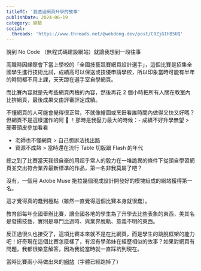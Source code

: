 ```yaml
---
titleTC: '我透過網頁升學的故事'
publishDate: 2024-06-19
category: 經驗
social:
  threads: 'https://www.threads.net/@webdong.dev/post/C8ZjGIHB5UQ'
---
```


說到 No Code （無程式碼建設網站）就讓我想到一段往事

高職時因緣際會下當上學校的「全國技藝競賽網頁設計選手」，這個比賽是招集全國學生進行技術比試，成績高可以保送或技優申請學校，所以印象當時可能有半年的時間都不用上課，天天蹲在選手室自學網頁。

而比賽內容就是先考些網頁丙檢的內容，然後再花 2 個小時把所有人關在教室內比拚網頁，最後成果交由評審評定成績。

不懂網頁的人可能會覺得很正常，不就像繪圖或烹飪看誰時間內做得又快又好嗎？但網頁不是這樣運作的阿 🫠 ！那時是我壓力最大的時候：- 成績不好升學無望 > 硬著頭皮參加看看

- 老師也不懂網頁 > 自己想辦法找出路
- 資源不成熟 > 當時還在流行 Table 切版跟 Flash 的年代

總之到了比賽當天我很自豪的用超乎常人的毅力在一堆詭異的條件下從頭自學習網頁並交出符合業界最新標準的作品，第一名非我莫屬了吧？

沒有，一個用 Adobe Muse 拖拉幾個現成設計開發好的模塊組成的網站獲得第一名。

這才覺得真的蠢到極點（雖然一直覺得這個比賽本身就很蠢）。

教育部每年全國舉辦比賽，讓全國各地的學生為了升學去比些表象的東西，美其名是發揚技藝，實則是專門比過時、與業界脫軌、意義不明的東西。

反正過很久也接受了，這項比賽本來就不是在比網頁，而是學生的跳脫框架的能力吧！好奇現在這個比賽怎麼樣了，有沒有學弟妹在經歷相似的故事？如果對網頁有問題，我都很樂意解答，因為我從當時就一直踩坑到現在。

當時比賽兩小時做出來的[網站](https://old-riceball.github.io/2019-05_TaiwanStore_site/)（字體已經跑掉了）
